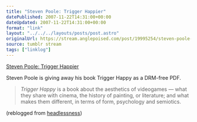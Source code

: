 ```yaml
---
title: "Steven Poole: Trigger Happier"
datePublished: 2007-11-22T14:31:00+00:00
dateUpdated: 2007-11-22T14:31:00+00:00
format: "link"
layout: "../../../layouts/posts/post.astro"
originalUrl: https://stream.anglepoised.com/post/19995254/steven-poole-trigger-happier
source: tumblr stream
tags: ["linklog"]
---
```


[Steven Poole: Trigger Happier][1]

Steven Poole is giving away his book Trigger Happy as a DRM-free PDF.

> _Trigger Happy_ is a book about the aesthetics of videogames — what they share with cinema, the history of painting, or literature; and what makes them different, in terms of form, psychology and semiotics.

(reblogged from <a href="http://headlessness.com/">headlessness</a>)

[1]: http://stevenpoole.net/blog/trigger-happier/
